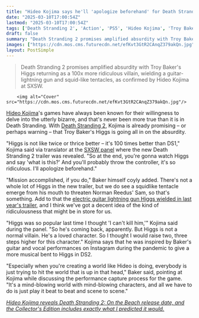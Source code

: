 ```yaml
---
title: "Hideo Kojima says he'll 'apologize beforehand' for Death Stranding 2 moments with Troy Baker's Higgs which are 'so ridiculous' that 'you'll probably throw the controller'"
date: "2025-03-10T17:00:54Z"
lastmod: "2025-03-10T17:00:54Z"
tags: ['Death Stranding 2', 'Action', 'PS5', 'Hideo Kojima', 'Troy Baker', 'Norman Reedus']
draft: false
summary: "Death Stranding 2 promises amplified absurdity with Troy Baker's Higgs returning as a 100x more ridiculous villain, wielding a guitar-lightning gun and squid-like tentacles,  as confirmed by Hideo Kojima at SXSW."
images: ["https://cdn.mos.cms.futurecdn.net/efKvt3GtR2CAnqZ379akQn.jpg"]
layout: PostSimple
---
```

> Death Stranding 2 promises amplified absurdity with Troy Baker's Higgs returning as a 100x more ridiculous villain, wielding a guitar-lightning gun and squid-like tentacles,  as confirmed by Hideo Kojima at SXSW.


        <img alt="Cover" src="https://cdn.mos.cms.futurecdn.net/efKvt3GtR2CAnqZ379akQn.jpg"/>
        
[Hideo Kojima](https://www.gamesradar.com/tag/hideo-kojima/)'s games have always been known for their willingness to delve into the utterly bizarre, and that's never been more true than it is in Death Stranding. With [Death Stranding 2](https://www.gamesradar.com/death-stranding-2-guide/), Kojima is already promising – or perhaps warning – that Troy Baker's Higgs is going all in on the absurdity.

"Higgs is not like twice or thrice better – it's 100 times better than DS1," Kojima said via translator at the [SXSW panel](https://www.youtube.com/live/hREnHNV4AaQ?si=nuMNxqNPFNdPAnNP&t=1977) where the new Death Stranding 2 trailer was revealed. "So at the end, you're gonna watch Higgs and say 'what is this?' And you'll probably throw the controller, it's so ridiculous. I'll apologize beforehand."

"Mission accomplished, if you do," Baker himself coyly added. There's not a whole lot of Higgs in the new trailer, but we do see a squidlike tentacle emerge from his mouth to threaten Norman Reedus' Sam, so that's something. Add to that the [electric guitar lightning gun Higgs wielded in last year's trailer](https://www.gamesradar.com/its-really-called-death-stranding-2-on-the-beach-and-its-coming-in-2025-complete-with-a-sentient-ventriloquists-dummy-and-a-guitar-gun/), and I think we've got a decent idea of the kind of ridiculousness that might be in store for us.

"Higgs was so popular last time I thought 'I can't kill him,'" Kojima said during the panel. "So he's coming back, apparently. But Higgs is not a normal villain. He's a loved character. So I thought I would raise two, three steps higher for this character." Kojima says that he was inspired by Baker's guitar and vocal performances on Instagram during the pandemic to give a more musical bent to Higgs in DS2.

"Especially when you're creating a world like Hideo is doing, everybody is just trying to hit the world that is up in that head," Baker said, pointing at Kojima while discussing the performance capture process for the game. "It's a mind-blowing world with mind-blowing characters, and all we have to do is just play it beat to beat and scene to scene."

[<em>Hideo Kojima reveals Death Stranding 2: On the Beach release date, and the Collector's Edition includes exactly what I predicted it would.</em>](https://www.gamesradar.com/games/action/hideo-kojima-reveals-death-stranding-2-on-the-beach-release-date-and-the-collectors-edition-includes-exactly-what-i-predicted-it-would/)
        